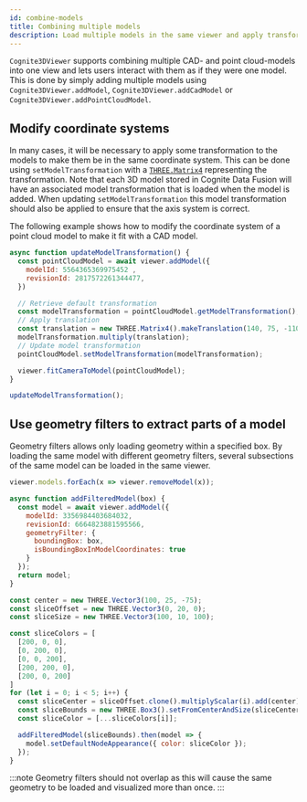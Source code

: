 ```yaml
---
id: combine-models
title: Combining multiple models
description: Load multiple models in the same viewer and apply transformation to correctly place the models
---
```


`Cognite3DViewer` supports combining multiple CAD- and point cloud-models into one view and lets
users interact with them as if they were one model. This is done by simply adding multiple models
using `Cognite3DViewer.addModel`, `Cognite3DViewer.addCadModel` or `Cognite3DViewer.addPointCloudModel`.


<DemoWrapper name="Cognite3DViewerDemo" />

## Modify coordinate systems

In many cases, it will be necessary to apply some transformation to the models to make them be in the same
coordinate system. This can be done using `setModelTransformation` with a [`THREE.Matrix4`](https://threejs.org/docs/#api/en/math/Matrix4)
representing the transformation. Note that each 3D model stored in Cognite Data Fusion will have an associated
model transformation that is loaded when the model is added. When updating `setModelTransformation` this model transformation
should also be applied to ensure that the axis system is correct.

The following example shows how to modify the coordinate system of a point cloud model to make it fit with a CAD model.

```js runnable-3x
async function updateModelTransformation() {
  const pointCloudModel = await viewer.addModel({
    modelId: 5564365369975452 ,
    revisionId: 2817572261344477,
  })

  // Retrieve default transformation
  const modelTransformation = pointCloudModel.getModelTransformation();
  // Apply translation
  const translation = new THREE.Matrix4().makeTranslation(140, 75, -110);
  modelTransformation.multiply(translation);
  // Update model transformation
  pointCloudModel.setModelTransformation(modelTransformation);

  viewer.fitCameraToModel(pointCloudModel);
}

updateModelTransformation();
```

## Use geometry filters to extract parts of a model

Geometry filters allows only loading geometry within a specified box. By loading the same model with different geometry
filters, several subsections of the same model can be loaded in the same viewer.

```js runnable-3x
viewer.models.forEach(x => viewer.removeModel(x));

async function addFilteredModel(box) {
  const model = await viewer.addModel({
    modelId: 3356984403684032,
    revisionId: 6664823881595566,
    geometryFilter: {
      boundingBox: box,
      isBoundingBoxInModelCoordinates: true
    }
  });
  return model;
}

const center = new THREE.Vector3(100, 25, -75);
const sliceOffset = new THREE.Vector3(0, 20, 0);
const sliceSize = new THREE.Vector3(100, 10, 100);

const sliceColors = [
  [200, 0, 0],
  [0, 200, 0],
  [0, 0, 200],
  [200, 200, 0],
  [200, 0, 200]
]
for (let i = 0; i < 5; i++) {
  const sliceCenter = sliceOffset.clone().multiplyScalar(i).add(center);
  const sliceBounds = new THREE.Box3().setFromCenterAndSize(sliceCenter, sliceSize);
  const sliceColor = [...sliceColors[i]];

  addFilteredModel(sliceBounds).then(model => {
    model.setDefaultNodeAppearance({ color: sliceColor });
  });
}
```

:::note 
Geometry filters should not overlap as this will cause the same geometry to be loaded and 
visualized more than once.
:::
